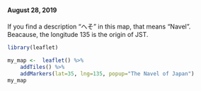 #### August 28, 2019
If you find a description "へそ" in this map, that means "Navel".<br/>
Beacause, the longitude 135 is the origin of JST.

```{r echo=FALSE}
library(leaflet)

my_map <-  leaflet() %>% 
    addTiles() %>%
    addMarkers(lat=35, lng=135, popup="The Navel of Japan")
my_map
````
